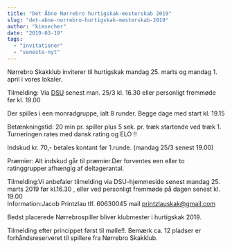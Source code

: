 ```yaml
---
title: "Det Åbne Nørrebro hurtigskak-mesterskab 2019"
slug: "det-abne-norrebro-hurtigskak-mesterskab-2019"
author: "kimsecher"
date: "2019-03-19"
tags: 
  - "invitationer"
  - "seneste-nyt"
---
```


Nørrebro Skakklub inviterer til hurtigskak mandag 25. marts og mandag 1. april i vores lokaler.

Tilmelding: Via [DSU](http://turnering.skak.dk/TournamentActive/Details?tourId=25485) senest man. 25/3 kl. 16.30 eller personligt fremmøde før kl. 19.00

Der spilles i een monradgruppe, ialt 8 runder. Begge dage med start kl. 19.15

Betænkningstid: 20 min pr. spiller plus 5 sek. pr. træk startende ved træk 1. Turneringen rates med dansk rating og ELO !!

Indskud kr. 70,- betales kontant før 1.runde. (mandag 25/3 senest 19.00)

Præmier: Alt indskud går til præmier.Der forventes een eller to ratinggrupper afhængig af deltagerantal.

Tilmelding:Vi anbefaler tilmelding via DSU-hjemmeside senest mandag 25. marts 2019 før kl.16.30 , eller ved personligt fremmøde på dagen senest kl. 19.00  
Information:Jacob Printzlau tlf. 60630045 mail printzlauskak@gmail.com

Bedst placerede Nørrebrospiller bliver klubmester i hurtigskak 2019.

Tilmelding efter princippet først til mølle!!. Bemærk ca. 12 pladser er forhåndsreserveret til spillere fra Nørrebro Skakklub.
